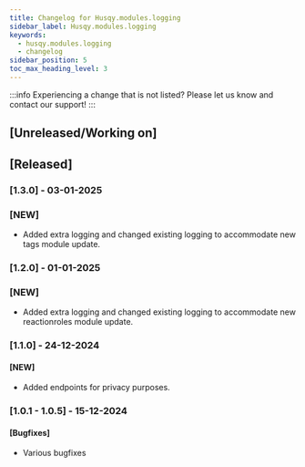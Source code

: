 ```yaml
---
title: Changelog for Husqy.modules.logging
sidebar_label: Husqy.modules.logging
keywords:
  - husqy.modules.logging
  - changelog
sidebar_position: 5
toc_max_heading_level: 3
---
```


:::info
Experiencing a change that is not listed? Please let us know and contact our support!
:::

## [Unreleased/Working on]

## [Released]

### [1.3.0] - 03-01-2025

### [NEW]

- Added extra logging and changed existing logging to accommodate new tags module update.

### [1.2.0] - 01-01-2025

### [NEW]

- Added extra logging and changed existing logging to accommodate new reactionroles module update.

### [1.1.0] - 24-12-2024

#### [NEW]

- Added endpoints for privacy purposes.

### [1.0.1 - 1.0.5] - 15-12-2024

#### [Bugfixes]

- Various bugfixes